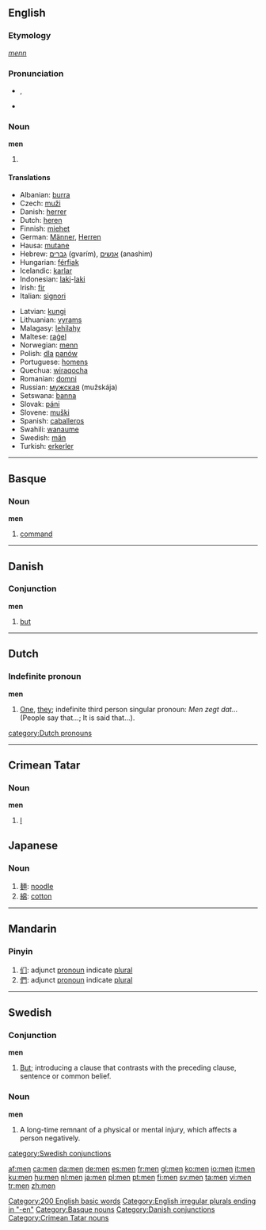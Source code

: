 ==English==

{{rank|own|old|came|107|men|come|without|make}}

===Etymology===
{{OE.}} ''[[menn]]''

===Pronunciation===
*{{IPA|/mɛn/}}, {{SAMPA|/mEn/}}
*{{audio|en-us-men.ogg|Audio (US)}}
*:{{rhymes|ɛn}}

===Noun===
'''men''' {{p}}

# {{irregular plural of|[[man]]}}

====Translations====
{{trans-top|plural of man}}
*Albanian: [[burra]]
*Czech: [[muži]]
*Danish: [[herrer]]
*Dutch: [[heren]]
*Finnish: [[miehet]]
*German: [[Männer]], [[Herren]]
*Hausa: [[mutane]]
*Hebrew: [[גברים]] (gvarím), [[אנשים]] (anashim)
*Hungarian: [[férfiak]]
*Icelandic: [[karlar]]
*Indonesian: [[laki]]-[[laki]]
*Irish: [[fir]]
*Italian: [[signori]]
{{trans-mid}}
*Latvian: [[kungi]]
*Lithuanian: [[vyrams]]
*Malagasy: [[lehilahy]]
*Maltese: [[raġel]]
*Norwegian: [[menn]]
*Polish: [[dla]] [[panów]]
*Portuguese: [[homens]]
*Quechua: [[wira]][[qocha]]
*Romanian: [[domni]]
*Russian: [[мужская]] (mužskája)
*Setswana: [[banna]]
*Slovak: [[páni]]
*Slovene: [[muški]]
*Spanish: [[caballeros]]
*Swahili: [[wanaume]]
*Swedish: [[män]]
*Turkish: [[erkerler]]
{{trans-bottom}}

[[Category:200 English basic words]]
[[Category:English irregular plurals ending in "-en"]]

----

==Basque==

===Noun===
'''men'''

# [[command]]

[[Category:Basque nouns]]

----

==Danish==

===Conjunction===
'''men'''

# [[but]]

[[Category:Danish conjunctions]]

----

==Dutch==

===Indefinite pronoun===
'''men'''

#[[one|One]], [[they]]; indefinite third person singular pronoun: ''Men zegt dat...'' (People say that...; It is said that...).

[[category:Dutch pronouns]]

----
==Crimean Tatar==

===Noun===

'''men'''

# [[I]]


[[Category:Crimean Tatar nouns]]


==Japanese==

===Noun===
{{ja-noun|r|hira=めん}}

#[[麺]]: [[noodle]]
#[[綿]]: [[cotton]]

----

==Mandarin==

===Pinyin===
{{cmn-alt-pinyin|men|men0|men5}}

# [[们]]: adjunct [[pronoun]] indicate [[plural]]
# [[們]]: adjunct [[pronoun]] indicate [[plural]]

----

==Swedish==

===Conjunction===
'''men'''

# [[but|But]]; introducing a clause that contrasts with the preceding clause, sentence or common belief.

===Noun===
{{sv-noun|gender=Neuter|men|menet|men|menen|mens|menets|mens|menens}}
'''men'''

#A long-time remnant of a physical or mental injury, which affects a person negatively.

[[category:Swedish conjunctions]]

[[af:men]]
[[ca:men]]
[[da:men]]
[[de:men]]
[[es:men]]
[[fr:men]]
[[gl:men]]
[[ko:men]]
[[io:men]]
[[it:men]]
[[ku:men]]
[[hu:men]]
[[nl:men]]
[[ja:men]]
[[pl:men]]
[[pt:men]]
[[fi:men]]
[[sv:men]]
[[ta:men]]
[[vi:men]]
[[tr:men]]
[[zh:men]]